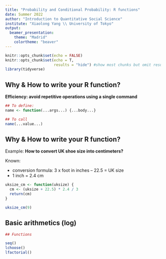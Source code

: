 ```yaml
---
title: "Probability and Conditional Probability: R functions"
date: Summer 2022
author: "Introduction to Quantitative Social Science"
institute: "Xiaolong Yang \\ University of Tokyo"
output: 
  beamer_presentation:
    theme: "Madrid"
    colortheme: "beaver"
---
```


```r
knitr::opts_chunk$set(echo = FALSE)
knitr::opts_chunk$set(echo = T,
                      results = "hide") #show most chunks but omit results
library(tidyverse)
```



## Why & How to write your R function?

**Efficiency: avoid repetitive operations using a single command**

```r
## To define:
name <- function(...args...) {...body...}

## To call
name(...value...)
```

## Why & How to write your R function?

Example: **How to convert UK shoe size into centimeters?**

Known: 

  - conversion formula: 3 x foot in inches – 22.5 = UK size 
  - 1 inch = 2.4 cm
  

```r
uksize_cm <- function(uksize) {
  cm <- (uksize + 22.5) * 2.4 / 3 
  return(cm)
}

uksize_cm(9)
```

## Basic arithmetics (log) 

```r
## Functions

seq()
lchoose()
lfactorial()

```

